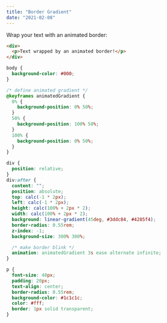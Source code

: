 ```yaml
---
title: "Border Gradient"
date: "2021-02-08"
---
```


Wrap your text with an animated border:

```html title="animate-border.html"
<div>
  <p>Text wrapped by an animated border!</p>
</div>
```

```css title="animate-border.css"
body {
  background-color: #000;
}

/* define animated gradient */
@keyframes animatedGradient {
  0% {
    background-position: 0% 50%;
  }
  50% {
    background-position: 100% 50%;
  }
  100% {
    background-position: 0% 50%;
  }
}

div {
  position: relative;
}
div:after {
  content: "";
  position: absolute;
  top: calc(-1 * 2px);
  left: calc(-1 * 2px);
  height: calc(100% + 2px * 2);
  width: calc(100% + 2px * 2);
  background: linear-gradient(45deg, #3ddc84, #4285f4);
  border-radius: 0.55rem;
  z-index: -1;
  background-size: 300% 300%;

  /* make border blink */
  animation: animatedGradient 3s ease alternate infinite;
}

p {
  font-size: 40px;
  padding: 20px;
  text-align: center;
  border-radius: 0.55rem;
  background-color: #1c1c1c;
  color: #fff;
  border: 1px solid transparent;
}
```
